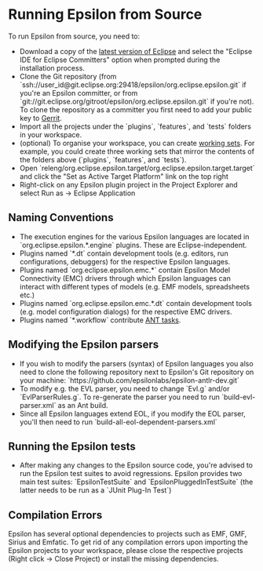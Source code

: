 =Running Epsilon from Source=
To run Epsilon from source, you need to:

* Download a copy of the [[https://www.eclipse.org/downloads|latest version of Eclipse]] and select the "Eclipse IDE for Eclipse Committers" option when prompted during the installation process.
* Clone the Git repository (from `ssh://user_id@git.eclipse.org:29418/epsilon/org.eclipse.epsilon.git` if you're an Epsilon committer, or from `git://git.eclipse.org/gitroot/epsilon/org.eclipse.epsilon.git` if you're not). To clone the repository as a committer you first need to add your public key to [[https://git.eclipse.org/r/#/settings/ssh-keys|Gerrit]].
* Import all the projects under the `plugins`, `features`, and `tests` folders in your workspace.
* (optional) To organise your workspace, you can create [[http://help.eclipse.org/kepler/index.jsp?topic=%2Forg.eclipse.platform.doc.user%2Fconcepts%2Fcworkset.htm|working sets]]. For example, you could create three working sets that mirror the contents of the folders above (`plugins`, `features`, and `tests`).
* Open `releng/org.eclipse.epsilon.target/org.eclipse.epsilon.target.target` and click the "Set as Active Target Platform" link on the top right
* Right-click on any Epsilon plugin project in the Project Explorer and select Run as -> Eclipse Application

== Naming Conventions ==

* The execution engines for the various Epsilon languages are located in `org.eclipse.epsilon.*.engine` plugins. These are Eclipse-independent.
* Plugins named `*.dt` contain development tools (e.g. editors, run configurations, debuggers) for the respective Epsilon languages.
* Plugins named `org.eclipse.epsilon.emc.*` contain Epsilon Model Connectivity (EMC) drivers through which Epsilon languages can interact with different types of models (e.g. EMF models, spreadsheets etc.)
* Plugins named `org.eclipse.epsilon.emc.*.dt` contain development tools (e.g. model configuration dialogs) for the respective EMC drivers.
* Plugins named `*.workflow` contribute [[../../workflow|ANT tasks]].

== Modifying the Epsilon parsers ==
* If you wish to modify the parsers (syntax) of Epsilon languages you also need to clone the following repository next to Epsilon's Git repository on your machine: `https://github.com/epsilonlabs/epsilon-antlr-dev.git`
* To modify e.g. the EVL parser, you need to change `Evl.g` and/or `EvlParserRules.g`. To re-generate the parser you need to run `build-evl-parser.xml` as an Ant build.
* Since all Epsilon languages extend EOL, if you modify the EOL parser, you'll then need to run `build-all-eol-dependent-parsers.xml`

== Running the Epsilon tests ==
* After making any changes to the Epsilon source code, you're advised to run the Epsilon test suites to avoid regressions. Epsilon provides two main test suites: `EpsilonTestSuite` and `EpsilonPluggedInTestSuite` (the latter needs to be run as a `JUnit Plug-In Test`)

== Compilation Errors ==
 
Epsilon has several optional dependencies to projects such as EMF, GMF, Sirius and Emfatic. To get rid of any compilation errors upon importing the Epsilon projects to your workspace, please close the respective projects (Right click -> Close Project) or install the missing dependencies.
